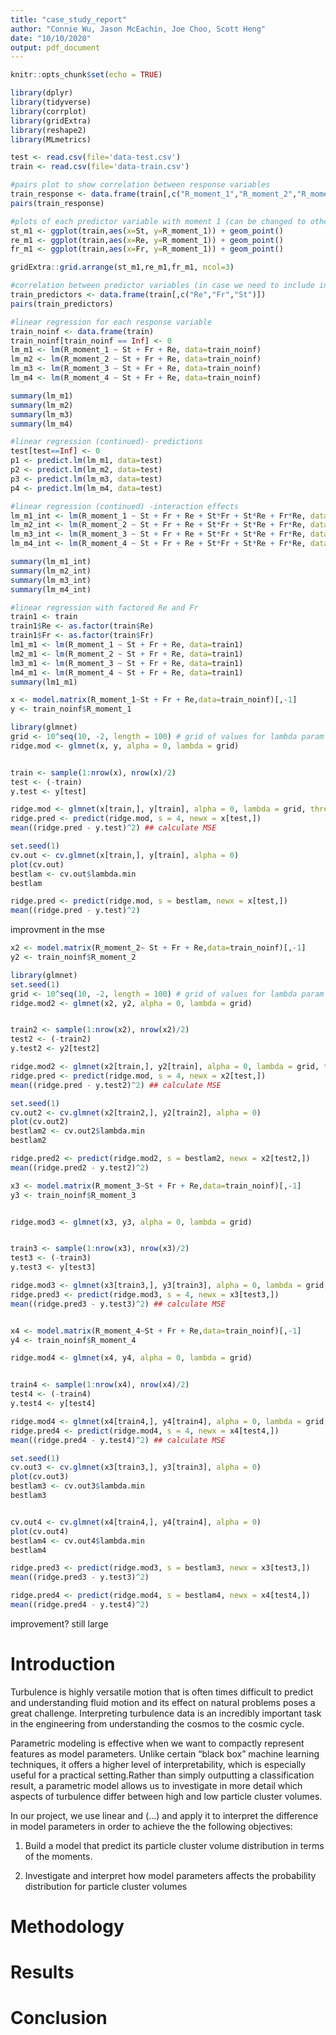 ```yaml
---
title: "case_study_report"
author: "Connie Wu, Jason McEachin, Joe Choo, Scott Heng"
date: "10/10/2020"
output: pdf_document
---
```


```r
knitr::opts_chunk$set(echo = TRUE)
```

```r
library(dplyr)
library(tidyverse)
library(corrplot)
library(gridExtra)
library(reshape2)
library(MLmetrics)
```

```r
test <- read.csv(file='data-test.csv')
train <- read.csv(file='data-train.csv')
```

<!-- EDA-->

```r
#pairs plot to show correlation between response variables
train_response <- data.frame(train[,c("R_moment_1","R_moment_2","R_moment_3","R_moment_4")])
pairs(train_response)
```

```r
#plots of each predictor variable with moment 1 (can be changed to other moments)
st_m1 <- ggplot(train,aes(x=St, y=R_moment_1)) + geom_point()
re_m1 <- ggplot(train,aes(x=Re, y=R_moment_1)) + geom_point()
fr_m1 <- ggplot(train,aes(x=Fr, y=R_moment_1)) + geom_point()

gridExtra::grid.arrange(st_m1,re_m1,fr_m1, ncol=3)
```

```r
#correlation between predictor variables (in case we need to include interaction effects)
train_predictors <- data.frame(train[,c("Re","Fr","St")])
pairs(train_predictors)
```

<!-- Modelling-->

```r
#linear regression for each response variable
train_noinf <- data.frame(train)
train_noinf[train_noinf == Inf] <- 0
lm_m1 <- lm(R_moment_1 ~ St + Fr + Re, data=train_noinf)
lm_m2 <- lm(R_moment_2 ~ St + Fr + Re, data=train_noinf)
lm_m3 <- lm(R_moment_3 ~ St + Fr + Re, data=train_noinf)
lm_m4 <- lm(R_moment_4 ~ St + Fr + Re, data=train_noinf)

summary(lm_m1)
summary(lm_m2)
summary(lm_m3)
summary(lm_m4)
```

```r
#linear regression (continued)- predictions
test[test==Inf] <- 0
p1 <- predict.lm(lm_m1, data=test)
p2 <- predict.lm(lm_m2, data=test)
p3 <- predict.lm(lm_m3, data=test)
p4 <- predict.lm(lm_m4, data=test)
```

```r
#linear regression (continued) -interaction effects
lm_m1_int <- lm(R_moment_1 ~ St + Fr + Re + St*Fr + St*Re + Fr*Re, data=train_noinf)
lm_m2_int <- lm(R_moment_2 ~ St + Fr + Re + St*Fr + St*Re + Fr*Re, data=train_noinf)
lm_m3_int <- lm(R_moment_3 ~ St + Fr + Re + St*Fr + St*Re + Fr*Re, data=train_noinf)
lm_m4_int <- lm(R_moment_4 ~ St + Fr + Re + St*Fr + St*Re + Fr*Re, data=train_noinf)

summary(lm_m1_int)
summary(lm_m2_int)
summary(lm_m3_int)
summary(lm_m4_int)
```

```r
#linear regression with factored Re and Fr
train1 <- train
train1$Re <- as.factor(train$Re)
train1$Fr <- as.factor(train$Fr)
lm1_m1 <- lm(R_moment_1 ~ St + Fr + Re, data=train1)
lm2_m1 <- lm(R_moment_2 ~ St + Fr + Re, data=train1)
lm3_m1 <- lm(R_moment_3 ~ St + Fr + Re, data=train1)
lm4_m1 <- lm(R_moment_4 ~ St + Fr + Re, data=train1)
summary(lm1_m1)
```




```r
x <- model.matrix(R_moment_1~St + Fr + Re,data=train_noinf)[,-1]
y <- train_noinf$R_moment_1 

library(glmnet)
grid <- 10^seq(10, -2, length = 100) # grid of values for lambda param
ridge.mod <- glmnet(x, y, alpha = 0, lambda = grid)


train <- sample(1:nrow(x), nrow(x)/2)
test <- (-train)
y.test <- y[test]

ridge.mod <- glmnet(x[train,], y[train], alpha = 0, lambda = grid, thresh = 1e-12)
ridge.pred <- predict(ridge.mod, s = 4, newx = x[test,])
mean((ridge.pred - y.test)^2) ## calculate MSE
```


```r

set.seed(1)
cv.out <- cv.glmnet(x[train,], y[train], alpha = 0)
plot(cv.out)
bestlam <- cv.out$lambda.min
bestlam

```

```r
ridge.pred <- predict(ridge.mod, s = bestlam, newx = x[test,])
mean((ridge.pred - y.test)^2)

```
improvment in the mse


```r
x2 <- model.matrix(R_moment_2~ St + Fr + Re,data=train_noinf)[,-1]
y2 <- train_noinf$R_moment_2 

library(glmnet)
set.seed(1)
grid <- 10^seq(10, -2, length = 100) # grid of values for lambda param
ridge.mod2 <- glmnet(x2, y2, alpha = 0, lambda = grid)


train2 <- sample(1:nrow(x2), nrow(x2)/2)
test2 <- (-train2)
y.test2 <- y2[test2]

ridge.mod2 <- glmnet(x2[train,], y2[train], alpha = 0, lambda = grid, thresh = 1e-12)
ridge.pred <- predict(ridge.mod, s = 4, newx = x2[test,])
mean((ridge.pred - y.test2)^2) ## calculate MSE
```


```r

set.seed(1)
cv.out2 <- cv.glmnet(x2[train2,], y2[train2], alpha = 0)
plot(cv.out2)
bestlam2 <- cv.out2$lambda.min
bestlam2

```

```r
ridge.pred2 <- predict(ridge.mod2, s = bestlam2, newx = x2[test2,])
mean((ridge.pred2 - y.test2)^2)
```



```r

x3 <- model.matrix(R_moment_3~St + Fr + Re,data=train_noinf)[,-1]
y3 <- train_noinf$R_moment_3


ridge.mod3 <- glmnet(x3, y3, alpha = 0, lambda = grid)


train3 <- sample(1:nrow(x3), nrow(x3)/2)
test3 <- (-train3)
y.test3 <- y[test3]

ridge.mod3 <- glmnet(x3[train3,], y3[train3], alpha = 0, lambda = grid, thresh = 1e-12)
ridge.pred3 <- predict(ridge.mod3, s = 4, newx = x3[test3,])
mean((ridge.pred3 - y.test3)^2) ## calculate MSE


x4 <- model.matrix(R_moment_4~St + Fr + Re,data=train_noinf)[,-1]
y4 <- train_noinf$R_moment_4

ridge.mod4 <- glmnet(x4, y4, alpha = 0, lambda = grid)


train4 <- sample(1:nrow(x4), nrow(x4)/2)
test4 <- (-train4)
y.test4 <- y[test4]

ridge.mod4 <- glmnet(x4[train4,], y4[train4], alpha = 0, lambda = grid, thresh = 1e-12)
ridge.pred4 <- predict(ridge.mod4, s = 4, newx = x4[test4,])
mean((ridge.pred4 - y.test4)^2) ## calculate MSE
```
```r

set.seed(1)
cv.out3 <- cv.glmnet(x3[train3,], y3[train3], alpha = 0)
plot(cv.out3)
bestlam3 <- cv.out3$lambda.min
bestlam3


cv.out4 <- cv.glmnet(x4[train4,], y4[train4], alpha = 0)
plot(cv.out4)
bestlam4 <- cv.out4$lambda.min
bestlam4
```
```r
ridge.pred3 <- predict(ridge.mod3, s = bestlam3, newx = x3[test3,])
mean((ridge.pred3 - y.test3)^2)

ridge.pred4 <- predict(ridge.mod4, s = bestlam4, newx = x4[test4,])
mean((ridge.pred4 - y.test4)^2)

```
improvement? still large

<!-- Paper -->

# Introduction
<!-- outline key research objectives and how your model achieves such objectives -->

Turbulence is  highly versatile motion that is often times difficult to predict and understanding
fluid motion and its effect on natural problems poses a great challenge.
Interpreting turbulence data is an incredibly important task in the engineering
from understanding the cosmos to the cosmic cycle. 

Parametric modeling is effective when we want to compactly represent features as model
parameters. Unlike certain “black box” machine learning techniques, it offers a 
higher level of interpretability, which is especially useful for a practical 
setting.Rather than simply outputting a classification result, a parametric 
model allows us to investigate in more detail which aspects of turbulence 
differ between high and low particle cluster volumes.

In our project, we use linear and (...)  and apply it to interpret
the difference in model parameters in order to achieve the the following objectives:

1. Build a model that predict its particle cluster volume distribution in terms 
of the moments.

2. Investigate and interpret how model parameters affects the probability 
distribution for particle cluster volumes

# Methodology
<!-- describes your statistical model, how your model is fit from data, and justifying why your model is appropriate given the problem or dataset -->



# Results
<!-- discussing your predictive results (don't forget uncertainty!), as well as insights on the scientific problem. You should also submit your predictions on the hold-out set in data-test.csv, in the form of a .csv file-->

# Conclusion
<!-- summarizing key findings of your study -->

